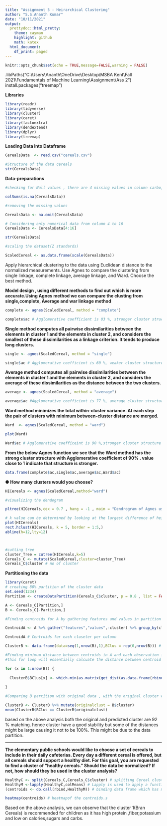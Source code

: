 ---
title: "Assignment 5 - Heirarchical Clustering"
author: "S.S.Ananth Kumar"
date: "10/11/2021"
output:
  prettydoc::html_pretty:
    theme: cayman
    highlight: github
    math: katex
  html_document:
    df_print: paged
---

```{r setup, include=FALSE}
knitr::opts_chunk$set(echo = TRUE,message=FALSE,warning = FALSE)
```
.libPaths("C:\\Users\\Ananth\\OneDrive\\Desktop\\MSBA Kent\\Fall 2021\\Fundamentals of Machine Learning\\Assignment\\Ass 2 ")
install.packages("treemap")

__Libraries__
```{r}
library(readr)
library(tidyverse)
library(cluster)
library(caret)
library(factoextra)
library(dendextend)
library(dplyr)
library(treemap)
```


__Loading Data Into Dataframe__
```{r}

CerealsData  <- read.csv("cereals.csv")

#Structure of the data cereals
str(CerealsData)

```

__Data-preparations__

```{r}
#checking for Null values , there are 4 missing values in column carbo, sugars and potass

colSums(is.na(CerealsData))

#removing the missing values 

CerealsData <- na.omit(CerealsData)

# Considering only numerical data from column 4 to 16 
CerealsData <- CerealsData[4:16] 

str(CerealsData)

```



```{r}

#scaling the dataset(Z standards)

ScaledCereal <- as.data.frame(scale(CerealsData))

```

Apply hierarchical clustering to the data using Euclidean distance to the normalized measurements. Use Agnes to compare the clustering from single linkage, complete linkage, average linkage, and Ward. Choose the best method.

__Model design , using different methods to find out which is more accurate.Using Agnes method we can compare the clusting from single,complete, Average and war linkage method__

```{r}

complete <- agnes(ScaledCereal, method = "complete")

complete$ac # Agglomerative coefficient is 83 %, stronger cluster structure

```

__Single method computes all pairwise dissimilarities between the elements in cluster 1 and the elements in cluster 2, and considers the smallest of these dissimilarities as a linkage criterion. It tends to produce long clusters.__

```{r}
single <- agnes(ScaledCereal, method = "single")

single$ac # Agglomerative coefficient is 60 %, weaker cluster structure. 
```
__Average method computes all pairwise dissimilarities between the elements in cluster 1 and the elements in cluster 2, and considers the average of these dissimilarities as the distance between the two clusters.__
```{r}


average <- agnes(ScaledCereal, method = "average")

average$ac #Agglomerative coefficient is 77 %, average cluster structure 

```

__Ward method minimizes the total within-cluster variance. At each step the pair of clusters with minimum between-cluster distance are merged.__

```{r}

Ward  <- agnes(ScaledCereal, method = "ward")

plot(Ward)

Ward$ac # Agglomerative coefficeint is 90 %,stronger cluster structure 


```

__From the below Agnes function we see that the Ward method has the strong cluster structure with Agglomerative coefficient of 90% . value close to 1 indicate that structure is stronger.__

```{r}
data.frame(complete$ac,single$ac,average$ac,Ward$ac)

```

__● How many clusters would you choose?__
```{r}

HICereals <- agnes(ScaledCereal,method="ward")

#visualizing the dendogram

pltree(HICereals,cex = 0.7 , hang = -1 , main = "Dendrogram of Agnes using ward method")

# k value can be determined by looking at the largest difference of height, so K =5 is the optimum.
plot(HICereals)
rect.hclust(HICereals, k = 5, border = 1:5,)
abline(h=12,lty=12)




```


```{r}
#cutting tree
cluster_Tree = cutree(HICereals,k=5)
Cereals_C <- mutate(ScaledCereal,cluster=cluster_Tree)
Cereals_C$cluster # no of cluster
```


__Partitioning the data__ 

```{r}

library(caret)
# creating 80% partition of the cluster data
set.seed(1234)
Partition <- createDataPartition(Cereals_C$cluster, p = 0.8 , list = FALSE)

A <- Cereals_C[Partition,]
B <- Cereals_C[-Partition,]

#Finding centroids for A by gathering features and values in partition and grouping is applied by cluster features and then summmarizing the mean values 

CentroidA <- A %>% gather("features","values",-cluster) %>% group_by(cluster,features) %>% summarise(mean_values = mean(values)) %>% spread(features,mean_values) 

CentroidA # Centroids for each cluseter per column 

ClusterB <- data.frame(data=seq(1,nrow(B),1),BClus = rep(0,nrow(B))) # Finding cluster B from the columns and no of row in B and for cluster it is repeated till the last element in last row in B is identified 

#Finding minimum distance between centroids in A and each observation in B
#this for loop will essentially calcuate the distance between centroid and Each observation of B till for the complete length of the observation from min vales to the max. x is the element in B 

for (x in 1:nrow(B)) { 
  
  ClusterB$BClus[x] <- which.min(as.matrix(get_dist(as.data.frame(rbind(CentroidA[-1],B[x,-length(B)])))) [6,-6])
  
}

#Comparing B partition with original data , with the original cluster we are comparing what has changed in the new cluster in B. 

ClusterB <- ClusterB %>% mutate(originalclust = B$cluster)
mean(ClusterB$BClus == ClusterB$originalclust)

```

based on the above analysis both the original and predicted cluster are 92 % matching. hence cluster have a good stability but some of the distances might be large causing it not to be 100%. This might be due to the data partition. 

-----------------------------------

__The elementary public schools would like to choose a set of cereals to include in their daily cafeterias. Every day a different cereal is offered, but all cereals should support a healthy diet. For this goal, you are requested to find a cluster of “healthy cereals.” Should the data be normalized? If not, how should they be used in the cluster analysis?__

```{r}
HealthyC <- split(Cereals_C,Cereals_C$cluster) # splitting Cereal cluster from cereal_c data frame
HealthyM <-lapply(HealthyC,colMeans) # Lapply is used to apply a function over a vector/dataframe and returns the same length 
(centroids <- do.call(rbind,HealthyM)) # binding data frame which has means to centroids.

heatmap(centroids) # heatmapof the centroids.s


```

Based on the above analysis, we can observe that the cluster 1(Bran Cereals) is recommended for children as it has high protein ,fiber,potassium and low on calories,sugars and carbs. 

